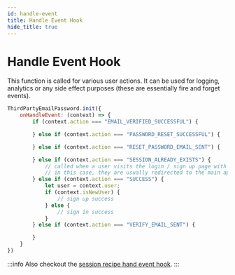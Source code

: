 ```yaml
---
id: handle-event
title: Handle Event Hook
hide_title: true
---
```



# Handle Event Hook

This function is called for various user actions. It can be used for logging, analytics or any side effect purposes (these are essentially fire and forget events).

<FrontendSDKTabs>
<TabItem value="reactjs">

```jsx
ThirdPartyEmailPassword.init({
    onHandleEvent: (context) => {
        if (context.action === "EMAIL_VERIFIED_SUCCESSFUL") {

        } else if (context.action === "PASSWORD_RESET_SUCCESSFUL") {

        } else if (context.action === "RESET_PASSWORD_EMAIL_SENT") {

        } else if (context.action === "SESSION_ALREADY_EXISTS") {
            // called when a user visits the login / sign up page with a valid session
            // in this case, they are usually redirected to the main app
        } else if (context.action === "SUCCESS") {
            let user = context.user;
            if (context.isNewUser) {
                // sign up success
            } else {
                // sign in success
            }
        } else if (context.action === "VERIFY_EMAIL_SENT") {

        }
    }
})
```
</TabItem>
</FrontendSDKTabs>

:::info
Also checkout the [session recipe hand event hook](/docs/session/advanced-customizations/frontend-hooks/handle-event).
:::